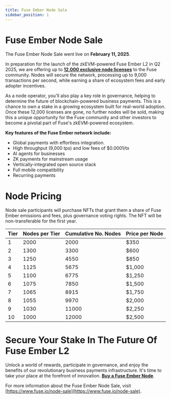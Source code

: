 ```yaml
---
title: Fuse Ember Node Sale
sidebar_position: 1
---
```


# Fuse Ember Node Sale

The Fuse Ember Node Sale went live on **February 11, 2025**.

In preparation for the launch of the zkEVM-powered Fuse Ember L2 in Q2 2025, we are offering up to **[12,000 exclusive node licenses](https://console.nodeops.xyz/bootstrap-event/fuse)** to the Fuse community. Nodes will secure the network, processing up to 9,000 transactions per second, while earning a share of ecosystem fees and early adopter incentives.

As a node operator, you'll also play a key role in governance, helping to determine the future of blockchain-powered business payments. This is a chance to own a stake in a growing ecosystem built for real-world adoption. Once these 12,000 licenses are gone, no further nodes will be sold, making this a unique opportunity for the Fuse community and other investors to become a pivotal part of Fuse's zkEVM-powered ecosystem.

**Key features of the Fuse Ember network include:**

* Global payments with effortless integration.
* High throughput (9,000 tps) and low fees of $0.0001/tx
* AI agents for businesses
* ZK payments for mainstream usage
* Vertically-integrated open source stack
* Full mobile compatibility
* Recurring payments

# Node Pricing

Node sale participants will purchase NFTs that grant them a share of Fuse Ember emissions and fees, plus governance voting rights. The NFT will be non-transferable for the first year.

| Tier | Nodes per Tier | Cumulative No. Nodes | Price per Node |
| ---- | -------------- | -------------------- | -------------- |
| 1    | 2000           | 2000                 | $350           |
| 2    | 1300           | 3300                 | $600           |
| 3    | 1250           | 4550                 | $850           |
| 4    | 1125           | 5675                 | $1,000         |
| 5    | 1100           | 6775                 | $1,250         |
| 6    | 1075           | 7850                 | $1,500         |
| 7    | 1065           | 8915                 | $1,750         |
| 8    | 1055           | 9970                 | $2,000         |
| 9    | 1030           | 11000                | $2,250         |
| 10   | 1000           | 12000                | $2,500         |

# Secure Your Stake In The Future Of Fuse Ember L2

Unlock a world of rewards, participate in governance, and enjoy the benefits of our revolutionary business payments infrastructure. It's time to take your place at the forefront of innovation. **[Buy a Fuse Ember Node](https://console.nodeops.xyz/bootstrap-event/fuse)**.

For more information about the Fuse Ember Node Sale, visit [https://www.fuse.io/node-sale](https://www.fuse.io/node-sale).
